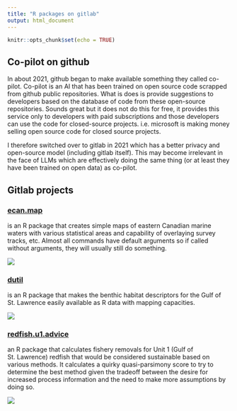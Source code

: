 ```yaml
---
title: "R packages on gitlab"
output: html_document
---
```


```r
knitr::opts_chunk$set(echo = TRUE)
```

## Co-pilot on github

In about 2021, github began to make available something they called co-pilot. Co-pilot is an AI that has been trained on open source code scrapped from github public repositories. What is does is provide suggestions to developers based on the database of code from these open-source repositories. Sounds great but it does not do this for free, it provides this service only to developers with paid subscriptions and those developers can use the code for closed-source projects. i.e. microsoft is making money selling open source code for closed source projects.

I therefore switched over to gitlab in 2021 which has a better privacy and open-source model (including gitlab itself). This may become irrelevant in the face of LLMs which are effectively doing the same thing (or at least they have been trained on open data) as co-pilot.

## Gitlab projects

### [ecan.map](https://gitlab.com/duplisea/ecan.map)

is an R package that creates simple maps of eastern Canadian marine waters with various statistical areas and capability of overlaying survey tracks, etc. Almost all commands have default arguments so if called without arguments, they will usually still do something.

![](./figs/eventbubbles-1.png)


### [dutil](https://gitlab.com/duplisea/dutil)

is an R package that makes the benthic habitat descriptors for the Gulf of St. Lawrence easily available as R data with mapping capacities.

![](./figs/salinity.raw-1.png)


### [redfish.u1.advice](https://gitlab.com/duplisea/redfish.u1.advice)

an R package that calculates fishery removals for Unit 1 (Gulf of St. Lawrence) redfish that would be considered sustainable based on various methods. It calculates a quirky  quasi-parsimony score to try to determine the best method given the tradeoff between the desire for increased process information and the need to make more assumptions by doing so.

![](./figs/redfish.potential.catch-2.jpg)
